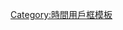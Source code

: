 {{User GMT|-2}}<includeonly>[[Category:UTC-2區維基人|{{PAGENAME}}]]</includeonly><noinclude>
[[Category:時間用戶框模板]]
</noinclude>